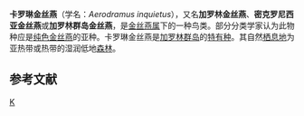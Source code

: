 {{Speciesbox 
| taxon = Aerodramus inquietus
| status = LC | status_system = IUCN3.1
| status_ref = <ref>{{IUCN|version=2015.2 |id=22686576 |title=Aerodramus inquietus |assessors=[[國際鳥盟|BirdLife International]] |year=2013 |accessdate=2015-08-25}}</ref>
| authority = {{link-en|海因里希·冯基特利茨|Heinrich von Kittlitz|Kittlitz}}, 1858
| synonyms = ''Collocalia inquietus''<br>
''Collocalia vanikorensis inquietus''<br>
''Aerodramus vanikorensis inquietus''
}}
'''卡罗琳金丝燕'''（学名：''Aerodramus inquietus''），又名'''加罗林金丝燕'''、'''密克罗尼西亚金丝燕'''或'''加罗林群岛金丝燕'''，是[[金丝燕属|金丝燕属]]下的一种鸟类。部分分类学家认为此物种应是[[纯色金丝燕|纯色金丝燕]]的亚种。卡罗琳金丝燕是[[加罗林群岛|加罗林群岛]]的[[特有种|特有种]]。其自然[[動物棲地|栖息地]]为亚热带或热带的湿润低地[[森林|森林]]。

== 参考文献 ==
{{reflist}}
{{Taxonbar|from=Q1264136}}

[[Category:金丝燕属|K]]